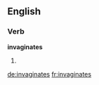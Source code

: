 ==English==

===Verb===
'''invaginates'''

# {{third-person singular of|invaginate}}
{{count page|[[Wiktionary:Page count]]}}

[[de:invaginates]]
[[fr:invaginates]]
